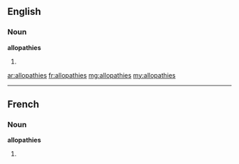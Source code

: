 ==English==

===Noun===
'''allopathies'''

# {{plural of|[[allopathy]]}}

[[ar:allopathies]]
[[fr:allopathies]]
[[mg:allopathies]]
[[my:allopathies]]

----
==French==

===Noun===
'''allopathies''' {{f}}

# {{plural of|[[allopathie]]|lang=fr}}
{{rfc-auto}}